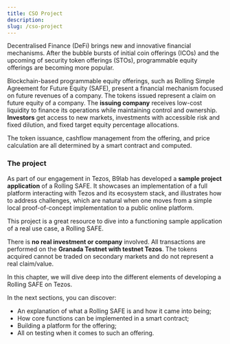 ```yaml
---
title: CSO Project
description: 
slug: /cso-project
---
```




<OverviewBox title="A Rolling Simple Agreement for Future Equity with Tezos" imgSrc="/img/Communication.png" floating="true">

Decentralised Finance (DeFi) brings new and innovative financial mechanisms. After the bubble bursts of initial coin offerings (ICOs) and the upcoming of security token offerings (STOs), programmable equity offerings are becoming more popular.

Blockchain-based programmable equity offerings, such as Rolling Simple Agreement for Future Equity (SAFE), present a financial mechanism focused on future revenues of a company. 
The tokens issued represent a claim on future equity of a company. The **issuing company** receives low-cost liquidity to finance its operations while maintaining control and ownership. 
**Investors** get access to new markets, investments with accessible risk and fixed dilution, and fixed target equity percentage allocations.

The token issuance, cashflow management from the offering, and price calculation are all determined by a smart contract and computed.

</OverviewBox>


### The project

As part of our engagement in Tezos, B9lab has developed a **sample project application** of a Rolling SAFE. It showcases an implementation of a full platform interacting with Tezos and its ecosystem stack, and illustrates how to address challenges, which are natural when one moves from a simple local proof-of-concept implementation to a public online platform.

This project is a great resource to dive into a functioning sample application of a real use case, a Rolling SAFE.

There is **no real investment or company** involved. All transactions are performed on the **Granada Testnet with testnet Tezos**. 
The tokens acquired cannot be traded on secondary markets and do not represent a real claim/value.


<OverviewBox title="In this chapter" imgSrc="/img/Communication.png" floating="true">

In this chapter, we will dive deep into the different elements of developing a Rolling SAFE on Tezos.

In the next sections, you can discover:

* An explanation of what a Rolling SAFE is and how it came into being;
* How core functions can be implemented in a smart contract;
* Building a platform for the offering;
* All on testing when it comes to such an offering.

</OverviewBox>


<ActionCardWrapper>
    <ActionCard href="/what-is-a-cso" text="What is a Rolling SAFE?" desc="Want to discover more on how a Rolling SAFE works and what benefits this new financial mechanism brings for issuers and investors?"/>
    <ActionCard href="/cso-smart-contract-implementation-part-1" text="Implementing Core Functions" desc="Let's take a closer look at a smart contract and how we can implement core functions of the offering with it."/>
    <ActionCard href="/cso-platform-specification" text="Building the Platform" desc="Want to build a platform for your offering? Let's take a look at the UI used in this example project!"/>
    <ActionCard href="/cso-platform-tests" text="Testing, Testing, Testing" desc="Testing is vital! If you want to find out more on how to test an application, this will give you an example of how to conduct testing and the challenges that come with it."/>
</ActionCardWrapper>

